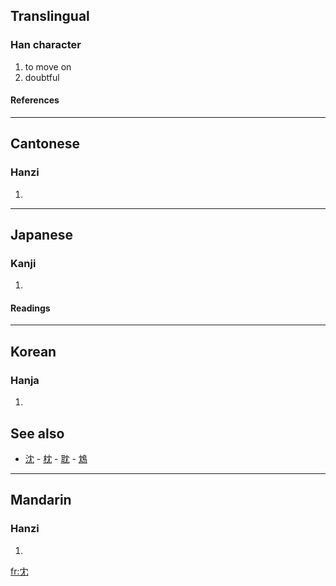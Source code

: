 ==Translingual==
===Han character===
{{Han char|rn=14|rad=冖|as=02|sn=4|four=4021<sub>2</sub>|canj=中月山 (LBU)}}
# to move on
# doubtful
====References====
{{Han ref|kx=0130.140|dkj=01567|dj=0292.140|hdz=10302.170|uh=5198|ud=20888|bh=C955|bd=51541}}
----
==Cantonese==
===Hanzi===
{{yue-hanzi|jyut=|y=yam4}}
# {{defn|Cantonese}}
----
==Japanese==
===Kanji===
{{ja-kanji|grade=|rs=冖02}}
# {{defn|Japanese}}
====Readings====
{{ja-readings|on=[[いん]] (in), [[いう]] (iu), [[ゆ]] (yu)|kun=[[おこたる]] (okotaru), [[ためらふ]] (tamerafu), [[うたがふ]] (utagafu)}}
----
==Korean==
===Hanja===
{{ko-hanja|hangeul=유|rv=yu|mr=yu}}
# {{defn|Korean}}


==See also==
*[[沈]] - [[枕]] - [[耽]] - [[鴆]]
----
==Mandarin==
===Hanzi===
{{cmn-hanzi|pin=[[yín]] (yin2)|wg=yin<sup>2</sup>}}
# {{defn|Mandarin}}

[[fr:冘]]